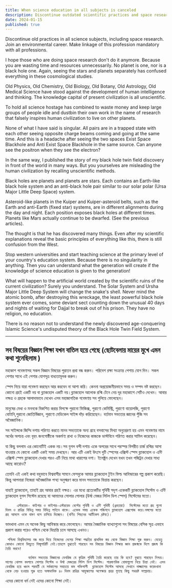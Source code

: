 ```yaml
---
title: When science education in all subjects is canceled
description: Discontinue outdated scientific practices and space research; switch to environmental careers, integrating them with all professions. Current theories are flawed, confusing, and unscientific. Embrace the new Black Hole Twin Field Theory for progress.
date: 2024-01-15
published: true
---
```


Discontinue old practices in all science subjects, including space research. Join an environmental career. Make linkage of this profession mandatory with all professions.

I hope those who are doing space research don't do it anymore. Because you are wasting time and resources unnecessarily. No planet is one, nor is a black hole one. Again, seeing the stars and planets separately has confused everything in these cosmological studies.

Old Physics, Old Chemistry, Old Biology, Old Botany, Old Astrology, Old Medical Science have stood against the development of human intelligence and thinking. The knowledge capital of present civilization is all unscientific.

To hold all science hostage has combined to waste money and keep large groups of people idle and dustbin their own work in the name of research that falsely inspires human civilization to live on other planets.

None of what I have said is singular. All pairs are in a trapped state with each other seeing opposite charge beams coming and going at the same time. And this is a headache after seeing the two spaces Exist Space Blackhole and Anti Exist Space Blackhole in the same source.
Can anyone see the positron when they see the electron?

In the same way, I published the story of my black hole twin field discovery in front of the world in many ways. But you yourselves are misleading the human civilization by recalling unscientific methods.

Black holes are planets and planets are stars. Each contains an Earth-like black hole system and an anti-black hole pair similar to our solar polar (Ursa Major Little Deep Space) system.

Asteroid-like planets in the Kuiper and Kuiper-asteroid belts, such as the Earth and anti-Earth (fixed star) systems, are in different alignments during the day and night. Each position exposes black holes at different times. Planets like Mars actually continue to be dwarfed. (See the previous articles).

The thought is that he has discovered many things. Even after my scientific explanations reveal the basic principles of everything like this, there is still confusion from the West.

Stop western universities and start teaching science at the primary level of your country's education system. Because there is no singularity in anything. Then you can understand what the generation will create if the knowledge of science education is given to the generation!

What will happen to the artificial world created by the scientific ruins of the current civilization? Surely you understand. The Solar System and Ursha Major Little Deep System will change the snake's shell. Never mind the atomic bomb, after destroying this wreckage, the least powerful black hole system ever comes, some deviant sect counting down the unusual 40 days and nights of waiting for Dajjal to break out of his prison.
They have no religion, no education.

There is no reason not to understand the newly discovered age-conquering Islamic Science's undisputed theory of the Black Hole Twin Field System.

---

## সব বিষয়ের  বিজ্ঞান শিক্ষা যখন বাতিল হয়ে গেছে  (ছোটবেলায় মায়ের মুখে এমন কথা শুনেছিলাম )

মহাকাশ গবেষণাসহ সকল বিজ্ঞান বিষয়ের পুরাতন প্রথা বন্ধ করুন। পরিবেশ রক্ষা সংক্রান্ত পেশায় যোগ দিন। সকল পেশার সাথে এই পেশার যোগসূত্র বাধ‍্যতামূলক করুন।

স্পেস নিয়ে যারা গবেষণা করছেন আর করবেন না আশা করি। কেননা  অপ্রয়োজনীয়ভাবে সময় ও সম্পদ  নষ্ট করছেন। কোনো গ্রহই একটি নয় বা ব্ল‍্যাকহোল একটি নয়।ব্ল‍্যাকহোল আলোক রশ্মি টেনে নেয় দূর মহাকাশে সেটিও দেখেন। আবার নক্ষত্র ও গ্রহকে আলাদাভাবে দেখেন এসব মহাজাগতিক গবেষণায় সব গুলিয়ে ফেলেছেন।

মানুষের মেধা ও মননকে বিকশিত করার বিপক্ষে পুরানো ফিজিক্স, পুরাণো কেমিস্ট্রি, পুরাণো বায়োলজি, পুরাণো বোটানি,পুরানো জোতির্বিজ্ঞান, পুরাণো মেডিকেল সাইন্স দাঁড় করিয়েছেন। বর্তমান সভ‍্যতার জ্ঞানের পুঁজি সব অবৈজ্ঞানিক।

সব সাইন্সকে জিম্মি দশায় পরিণত করতে মানব সভ‍্যতাকে অন‍্য গ্রহে বসবাসের মিথ‍্যা অনুপ্রেরণা হয় এমন গবেষণার নামে অর্থের অপচয় এবং বৃহৎ জনগোষ্ঠীকে অকর্মণ‍্য রাখা ও নিজেদের কাজকে ডাস্টবিনে পরিণত করার সামিল করেছেন।

  যা কিছু বললাম এর কোনোটিই একক নয়।সব যুগল বন্দী দশায় একে অপরের সাথে পরস্পর বিপরীত চার্জ রশ্মির আসা যাওয়ার যে কোনো একটি একই সময় দেখছেন। আর এটি একই উৎসে দুটি স্পেসের এক্সিস্ট স্পেস ব্ল‍্যাকহোল ও এন্টি এক্সিস্ট স্পেস ব্ল‍্যাকহোল দেখার পরও এটি নিয়ে মাথা খারাপের দশা।
ইলেক্ট্রন দেখেন যখন তখন পজিট্রন দেখার সাধ‍্য আছে কারোও?

তেমনি এই একই কথা বহুভাবে বিশ্ববাসীর সামনে ফেসবুকে আমার ব্ল‍্যাকহোল টুইন ফিল্ড আবিস্কারের গল্প প্রকাশ করেছি। কিন্তু আপনারা নিজেরা অবৈজ্ঞানিক পন্হা অনুস্মরণ করে মানব সভ‍্যতাকে বিভ্রান্ত করছেন।

যাহাই ব্ল‍্যাকহোল, তাহাই গ্রহ আবার গ্রহই নক্ষত্র। এর মধ‍্যে প্রত‍্যেকটির  পৃথিবী সদৃশ একেকটি ব্ল‍্যাকহোল সিস্টেম ও এন্টি ব্ল‍্যাকহোল যুগল সিস্টেম রয়েছে যা আমাদের সোলার পোলার (উর্ষা মেজর লিটল ডিপ স্পেস)  সিস্টেমের মতো।

         এস্টরয়েড- কাইপার ও কাইপার-এস্টরয়েড বেল্টের পৃথিবী ও এন্টি পৃথিবী (ধ্রবতারা)  সিস্টেমের মতো গ্রহ গুলো দিবস ও রাত্রির বিভিন্ন সময় বিভিন্ন লাইনে থাকে। একেক সময় একেক পজিশনে ব্ল‍্যাকহোল এক্সপোজ করে।মঙ্গলের মতো গ্রহ আসলে ওকে বামণ বলে চালিয়ে দিচ্ছেন। (বর্ণিত পিছনের আর্টিকেল দ্রষ্টব‍্য)।
      
ভাবখানা এমন যে অনেক কিছু আবিস্কার করে ফেলেছেন। আমার বৈজ্ঞানিক ব‍্যাখ‍্যাগুলো সব বিষয়ের বেসিক সূত্র এভাবে প্রকাশ করার পরেও  পশ্চিম থেকে বিভ্রান্তি চলে আসছে এখনও।

     পশ্চিমা বিশ্ববিদ‍্যালয় বন্ধ করে দিয়ে নিজেদের দেশের শিক্ষা পদ্ধতির প্রাথমিক স্তর থেকে বিজ্ঞান শিক্ষা শুরু করুন। যেহেতু কোথাও কোনো কিছুতে সিঙ্গুলারিটি নেই।তাহলে বুঝতেই পারছেন সব বিষয়ের বিজ্ঞান শিক্ষার জ্ঞান প্রজন্মকে দিলে প্রজন্ম কি তৈরি করবে!

              বর্তমান সভ‍্যতার বিজ্ঞানের ডেবরিজ যে কৃত্রিম পৃথিবী তৈরি করেছে তার কি হবে? বুঝতে পারছেন নিশ্চয়। সাপের খোলস বদলাবে সোলার সিস্টেম ও উর্ষা মেজরের লিটল ডিপ সিস্টেম। পারমাণবিক বোমাগুলো নিয়ে চিন্তা নেই। এসব ডেবরিজ হয়ে ধ্বংস পরবর্তী যে সর্বকালের সবচেয়ে কম শক্তিশালী  ব্ল‍্যাকহোল সিস্টেম আসছে সেখানে দাজ্জালের কয়েদখানা থেকে বেড় হওয়ার শুরু হতে অস্বাভাবিক ৪০ দিবস রাত্রির আয়ুস্কালের অপেক্ষার প্রহর গুণছে কিছু পথভ্রষ্ট সম্প্রদায়।
এদের কোনো ধর্ম নেই এদের কোনো শিক্ষা নেই।
